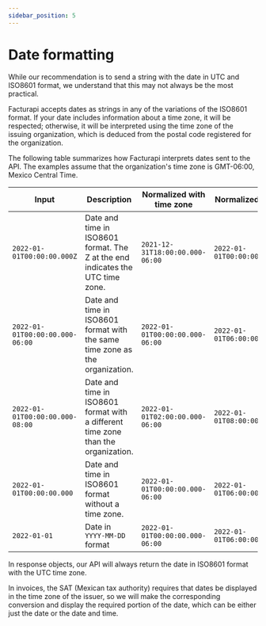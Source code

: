 ```yaml
---
sidebar_position: 5
---
```


# Date formatting

While our recommendation is to send a string with the date in UTC and ISO8601 format, we understand that this may not always be the most practical.

Facturapi accepts dates as strings in any of the variations of the ISO8601 format. If your date includes information about a time zone, it will be respected; otherwise, it will be interpreted using the time zone of the issuing organization, which is deduced from the postal code registered for the organization.

The following table summarizes how Facturapi interprets dates sent to the API. The examples assume that the organization's time zone is GMT-06:00, Mexico Central Time.



Input | Description | Normalized with time zone | Normalized UTC
----- | ----------- | ----------------- | ------------------------------
`2022-01-01T00:00:00.000Z` | Date and time in ISO8601 format. The Z at the end indicates the UTC time zone. | `2021-12-31T18:00:00.000-06:00` | `2022-01-01T00:00:00.000Z`
`2022-01-01T00:00:00.000-06:00` | Date and time in ISO8601 format with the same time zone as the organization. | `2022-01-01T00:00:00.000-06:00` | `2022-01-01T06:00:00.000Z`
`2022-01-01T00:00:00.000-08:00` | Date and time in ISO8601 format with a different time zone than the organization. | `2022-01-01T02:00:00.000-06:00` | `2022-01-01T08:00:00.000Z`
`2022-01-01T00:00:00.000` | Date and time in ISO8601 format without a time zone. | `2022-01-01T00:00:00.000-06:00` | `2022-01-01T06:00:00.000Z`
`2022-01-01` | Date in `YYYY-MM-DD` format | `2022-01-01T00:00:00.000-06:00` | `2022-01-01T06:00:00.000Z`

In response objects, our API will always return the date in ISO8601 format with the UTC time zone.

In invoices, the SAT (Mexican tax authority) requires that dates be displayed
in the time zone of the issuer, so we will make the corresponding conversion
and display the required portion of the date, which can be either just the date
or the date and time.
